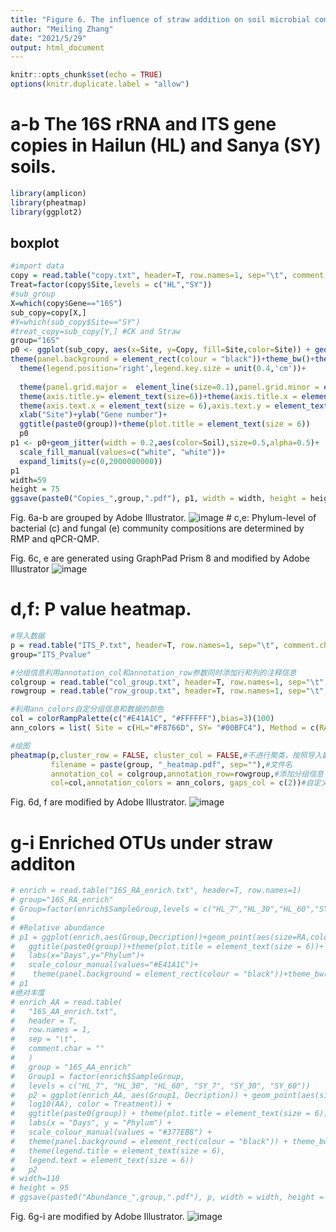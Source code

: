 ---
title: "Figure 6. The influence of straw addition on soil microbial community by using the relative microbiome profiling (RMP) and the qPCR-based quantitative microbiome profiling (qPCR-QMP). "
author: "Meiling Zhang"
date: "2021/5/29"
output: html_document
---

```{r setup, include=FALSE}
knitr::opts_chunk$set(echo = TRUE)
options(knitr.duplicate.label = "allow")
```


# a-b The 16S rRNA and ITS gene copies in Hailun (HL) and Sanya (SY) soils.

```{r loading}
library(amplicon) 
library(pheatmap)
library(ggplot2)
```

## boxplot

```{r boxplot}
#import data
copy = read.table("copy.txt", header=T, row.names=1, sep="\t", comment.char="")
Treat=factor(copy$Site,levels = c("HL","SY"))
#sub_group
X=which(copy$Gene=="16S")
sub_copy=copy[X,]
#Y=which(sub_copy$Site=="SY")
#treat_copy=sub_copy[Y,] #CK and Straw
group="16S"
p0 <- ggplot(sub_copy, aes(x=Site, y=Copy, fill=Site,color=Site)) + geom_boxplot(width=0.5,outlier.size = 0.01,alpha=0.5)+
theme(panel.background = element_rect(colour = "black"))+theme_bw()+theme(legend.title=element_text(size=6),legend.text=element_text(size=6))+
  theme(legend.position='right',legend.key.size = unit(0.4,'cm'))+
  
  theme(panel.grid.major =  element_line(size=0.1),panel.grid.minor = element_line(size = 0.1))+
  theme(axis.title.y= element_text(size=6))+theme(axis.title.x = element_text(size = 6))+
  theme(axis.text.x = element_text(size = 6),axis.text.y = element_text(size = 6))+
  xlab("Site")+ylab("Gene number")+
  ggtitle(paste0(group))+theme(plot.title = element_text(size = 6))
  p0
p1 <- p0+geom_jitter(width = 0.2,aes(color=Soil),size=0.5,alpha=0.5)+
  scale_fill_manual(values=c("white", "white"))+
  expand_limits(y=c(0,2000000000))
p1
width=59
height = 75
ggsave(paste0("Copies_",group,".pdf"), p1, width = width, height = height, units = "mm")
```

Fig. 6a-b are grouped by Adobe Illustrator.
![image](Fig. 6a-b.jpg)
# c,e: Phylum-level of bacterial (c) and fungal (e) community compositions are determined by RMP and qPCR-QMP.

Fig. 6c, e are generated using GraphPad Prism 8 and modified by Adobe Illustrator
![image](Fig. 6c, e.jpg)

# d,f: P value heatmap.

```{r heatmap}
#导入数据
p = read.table("ITS_P.txt", header=T, row.names=1, sep="\t", comment.char="")
group="ITS_Pvalue"

#分组信息利用annotation_col和annotation_row参数同时添加行和列的注释信息
colgroup = read.table("col_group.txt", header=T, row.names=1, sep="\t", comment.char="")
rowgroup = read.table("row_group.txt", header=T, row.names=1, sep="\t", comment.char="")

#利用ann_colors自定分组信息和数据的颜色
col = colorRampPalette(c("#E41A1C", "#FFFFFF"),bias=3)(100)
ann_colors = list( Site = c(HL="#F8766D", SY= "#00BFC4"), Method = c(RA ="#FFB100",AA= "#156AAE"))#设置注释信息颜色

#绘图
pheatmap(p,cluster_row = FALSE, cluster_col = FALSE,#不进行聚类，按照导入数据的顺序作图
         filename = paste(group, "_heatmap.pdf", sep=""),#文件名
         annotation_col = colgroup,annotation_row=rowgroup,#添加分组信息
         col=col,annotation_colors = ann_colors, gaps_col = c(2))#自定义颜色
```

Fig. 6d, f are modified by Adobe Illustrator.
![image](Fig. 6d, f.jpg)

# g-i Enriched OTUs under straw additon

```{r bubble plot}
# enrich = read.table("16S_RA_enrich.txt", header=T, row.names=1)
# group="16S_RA_enrich"
# Group=factor(enrich$SampleGroup,levels = c("HL_7","HL_30","HL_60","SY_7","SY_30","SY_60"))
# 
# #Relative abundance
# p1 = ggplot(enrich,aes(Group,Decription))+geom_point(aes(size=RA,color=Treatment))+
#   ggtitle(paste0(group))+theme(plot.title = element_text(size = 6))+
#   labs(x="Days",y="Phylum")+
#   scale_colour_manual(values="#E41A1C")+
#    theme(panel.background = element_rect(colour = "black"))+theme_bw()+theme(legend.title=element_text(size=6),legend.text=element_text(size=6))
# p1
#绝对丰度
# enrich_AA = read.table(
#   "16S_AA_enrich.txt",
#   header = T,
#   row.names = 1,
#   sep = "\t",
#   comment.char = ""
#   )
#   group = "16S_AA_enrich"
#   Group1 = factor(enrich$SampleGroup,
#   levels = c("HL_7", "HL_30", "HL_60", "SY_7", "SY_30", "SY_60"))
#   p2 = ggplot(enrich_AA, aes(Group1, Decription)) + geom_point(aes(size =
#   log10(AA), color = Treatment)) + 
#   ggtitle(paste0(group)) + theme(plot.title = element_text(size = 6)) + 
#   labs(x = "Days", y = "Phylum") + 
#   scale_colour_manual(values = "#377EB8") + 
#   theme(panel.background = element_rect(colour = "black")) + theme_bw() +
#   theme(legend.title = element_text(size = 6),
#   legend.text = element_text(size = 6))
#   p2
# width=110
# height = 95
# ggsave(paste0("Abundance_",group,".pdf"), p, width = width, height = height, units = "mm")
```

Fig. 6g-i are modified by Adobe Illustrator.
![image](Fig. 6g-i.jpg)













